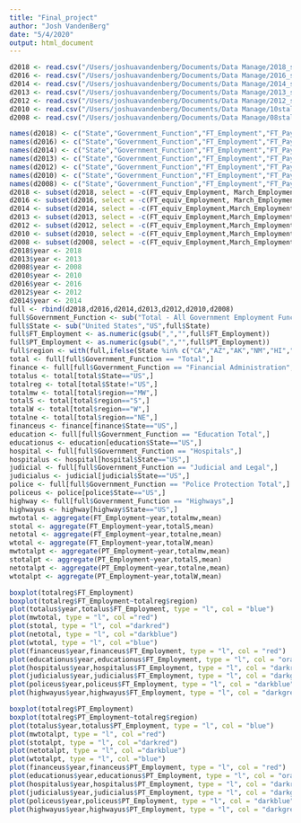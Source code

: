 ```yaml
---
title: "Final_project"
author: "Josh VandenBerg"
date: "5/4/2020"
output: html_document
---
```

```r
d2018 <- read.csv("/Users/joshuavandenberg/Documents/Data Manage/2018_state.csv", skip = 12, header = FALSE, stringsAsFactors = FALSE)
d2016 <- read.csv("/Users/joshuavandenberg/Documents/Data Manage/2016_state.csv", skip = 12, header = FALSE, stringsAsFactors = FALSE)
d2014 <- read.csv("/Users/joshuavandenberg/Documents/Data Manage/2014_state.csv", skip = 12, header = FALSE, stringsAsFactors = FALSE)
d2013 <- read.csv("/Users/joshuavandenberg/Documents/Data Manage/2013_state.csv", skip = 14, header = FALSE, stringsAsFactors = FALSE)
d2012 <- read.csv("/Users/joshuavandenberg/Documents/Data Manage/2012_state.csv", skip = 15, header = FALSE, stringsAsFactors = FALSE)
d2010 <- read.csv("/Users/joshuavandenberg/Documents/Data Manage/10stall.csv", skip = 14, header = FALSE, stringsAsFactors = FALSE)
d2008 <- read.csv("/Users/joshuavandenberg/Documents/Data Manage/08stall.csv", skip = 13, header = FALSE, stringsAsFactors = FALSE)

names(d2018) <- c("State","Government_Function","FT_Employment","FT_Payroll", "PT_Employment","PT_Payroll","PT_Hours","FT_equiv_Employment","March_Employment","March_Payroll")
names(d2016) <- c("State","Government_Function","FT_Employment","FT_Payroll", "PT_Employment","PT_Payroll","PT_Hours","FT_equiv_Employment","March_Employment","March_Payroll")
names(d2014) <- c("State","Government_Function","FT_Employment","FT_Payroll", "PT_Employment","PT_Payroll","PT_Hours","FT_equiv_Employment","March_Employment","March_Payroll")
names(d2013) <- c("State","Government_Function","FT_Employment","FT_Payroll", "PT_Employment","PT_Payroll","PT_Hours","FT_equiv_Employment","March_Employment","March_Payroll")
names(d2012) <- c("State","Government_Function","FT_Employment","FT_Payroll", "PT_Employment","PT_Payroll","PT_Hours","FT_equiv_Employment","March_Employment","March_Payroll")
names(d2010) <- c("State","Government_Function","FT_Employment","FT_Payroll", "PT_Employment","PT_Payroll","PT_Hours","FT_equiv_Employment","March_Employment","March_Payroll", "Index")
names(d2008) <- c("State","Government_Function","FT_Employment","FT_Payroll", "PT_Employment","PT_Payroll","PT_Hours","FT_equiv_Employment","March_Employment","March_Payroll","Index")
d2018 <- subset(d2018, select = -c(FT_equiv_Employment, March_Employment, March_Payroll))
d2016 <- subset(d2016, select = -c(FT_equiv_Employment, March_Employment, March_Payroll))
d2014 <- subset(d2014, select = -c(FT_equiv_Employment,March_Employment, March_Payroll))
d2013 <- subset(d2013, select = -c(FT_equiv_Employment,March_Employment, March_Payroll))
d2012 <- subset(d2012, select = -c(FT_equiv_Employment,March_Employment, March_Payroll))
d2010 <- subset(d2010, select = -c(FT_equiv_Employment,March_Employment, March_Payroll, Index))
d2008 <- subset(d2008, select = -c(FT_equiv_Employment,March_Employment, March_Payroll,Index))
d2018$year <- 2018
d2013$year <- 2013
d2008$year <- 2008
d2010$year <- 2010
d2016$year <- 2016
d2012$year <- 2012
d2014$year <- 2014
full <- rbind(d2018,d2016,d2014,d2013,d2012,d2010,d2008)
full$Government_Function <- sub("Total - All Government Employment Functions","Total",full$Government_Function)
full$State <- sub("United States","US",full$State)
full$FT_Employment <- as.numeric(gsub(",","",full$FT_Employment))
full$PT_Employment <- as.numeric(gsub(",","",full$PT_Employment))
full$region <- with(full,ifelse(State %in% c("CA","AZ","AK","NM","HI","CO","WY","MT","ID","UT","NV","OR","WA","California","Arizona","Alaska","New Mexico","Hawaii","Colorado","Wyoming","Montana","Idaho","Utah","Nevada","Oregon","Washington"),"W",ifelse(State %in% c("TX","OK","AR","LA","MS","TN","AL","GA","FL","SC","NC","KY","WV","VA","MD","DE", "Texas","Oklahoma","Arkansas","Louisiana","Mississippi","Tennessee","Alabama","Georgia","Florida","South Carolina","North Carolina","Kentucky","West Virginia","Virginia","Maryland","Delaware"),"S",ifelse(State %in% c("IA","MN","ND","SD","NE","KS","MO","WI","IL","IN","MI","OH","Iowa","Minnesota","North Dakota","South Dakota","Nebraska","Kansas","Missouri","Wisconsin","Illinois","Indiana","Michigan","Ohio"),"MW",ifelse(State %in% c("ME","NH","VT","MA","RI","CT","NY","PA","NJ", "Maine","New Hampshire","Vermont","Massachusetts","Rhode Island","Connecticut","New York","Pennsylvania","New Jersey"), "NE","US")))))
total <- full[full$Government_Function == "Total",]
finance <- full[full$Government_Function == "Financial Administration",]
totalus <- total[total$State=="US",]
totalreg <- total[total$State!="US",]
totalmw <- total[total$region=="MW",]
totalS <- total[total$region=="S",]
totalW <- total[total$region=="W",]
totalne <- total[total$region=="NE",]
financeus <- finance[finance$State=="US",]
education <- full[full$Government_Function == "Education Total",]
educationus <- education[education$State=="US",]
hospital <- full[full$Government_Function == "Hospitals",]
hospitalus <- hospital[hospital$State=="US",]
judicial <- full[full$Government_Function == "Judicial and Legal",]
judicialus <- judicial[judicial$State=="US",]
police <- full[full$Government_Function == "Police Protection Total",]
policeus <- police[police$State=="US",]
highway <- full[full$Government_Function == "Highways",]
highwayus <- highway[highway$State=="US",]
mwtotal <- aggregate(FT_Employment~year,totalmw,mean)
stotal <- aggregate(FT_Employment~year,totalS,mean)
netotal <- aggregate(FT_Employment~year,totalne,mean)
wtotal <- aggregate(FT_Employment~year,totalW,mean)
mwtotalpt <- aggregate(PT_Employment~year,totalmw,mean)
stotalpt <- aggregate(PT_Employment~year,totalS,mean)
netotalpt <- aggregate(PT_Employment~year,totalne,mean)
wtotalpt <- aggregate(PT_Employment~year,totalW,mean)
```

```r
boxplot(totalreg$FT_Employment)
boxplot(totalreg$FT_Employment~totalreg$region)
plot(totalus$year,totalus$FT_Employment, type = "l", col = "blue")
plot(mwtotal, type = "l", col ="red")
plot(stotal, type = "l", col ="darkred")
plot(netotal, type = "l", col ="darkblue")
plot(wtotal, type = "l", col ="blue")
plot(financeus$year,financeus$FT_Employment, type = "l", col = "red")
plot(educationus$year,educationus$FT_Employment, type = "l", col = "orange")
plot(hospitalus$year,hospitalus$FT_Employment, type = "l", col = "darkred")
plot(judicialus$year,judicialus$FT_Employment, type = "l", col = "darkgreen")
plot(policeus$year,policeus$FT_Employment, type = "l", col = "darkblue")
plot(highwayus$year,highwayus$FT_Employment, type = "l", col = "darkgrey")

boxplot(totalreg$PT_Employment)
boxplot(totalreg$PT_Employment~totalreg$region)
plot(totalus$year,totalus$PT_Employment, type = "l", col = "blue")
plot(mwtotalpt, type = "l", col ="red")
plot(stotalpt, type = "l", col ="darkred")
plot(netotalpt, type = "l", col ="darkblue")
plot(wtotalpt, type = "l", col ="blue")
plot(financeus$year,financeus$PT_Employment, type = "l", col = "red")
plot(educationus$year,educationus$PT_Employment, type = "l", col = "orange")
plot(hospitalus$year,hospitalus$PT_Employment, type = "l", col = "darkred")
plot(judicialus$year,judicialus$PT_Employment, type = "l", col = "darkgreen")
plot(policeus$year,policeus$PT_Employment, type = "l", col = "darkblue")
plot(highwayus$year,highwayus$PT_Employment, type = "l", col = "darkgrey")
```
